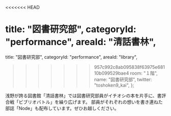 <<<<<<< HEAD

  title: "図書研究部",
  categoryId: "performance",
  areaId: "清話書林",
=======
  title: "図書研究部",
  categoryId: "performance",
  areaId: "library",
>>>>>>> 957c992c8ab095838f63975e68110b099529bae4
  room: "１階",
  name: "図書研究部",
  twitter: "toshoken9_kai",
};

浅野が誇る図書館「清話書林」では図書研究部員がイチオシの本を片手に、書評合戦「ビブリオバトル」を繰り広げます。
部員がそれぞれの想いを書き連ねた部誌「Node」も配布しています。ぜひお越しください。
